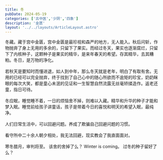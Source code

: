 ```yaml
---
title: 冬
pubDate: 2024-05-19
categories: ['古中医','少阴','四象']
description: '金匮'
layout: '../../layouts/ArticleLayout.astro'
---
```

冬藏。藏于宫中金匮，宫中金匮是最珍视和森严的地方，无人能入。秋后问斩，作物抛弃了身上无用的多余的，只留下了果实。而经过冬天，果实也逐渐腐烂，只留下了内核种子，这颗种子是果实的精华，是来年春天的希望。存其精华，去其糟粕。冬日，是万物的净化。<br /><br />
若秋天是要知时而懂进退，如人到中年，那么冬天就是老年，明白了有取有舍。无用的已经可以完全抛弃，终于找到了自己心中的随心所欲而不逾矩的珍宝，奶奶眯眼的每次大笑，都是童心未泯的见证和一生智慧自然流露无丝毫矫揉造作。返老还童，指日可待。<br /><br />
冬应眠，睡觉睡不着，一日的烦恼舍不掉，则难以入藏。精华和升华的种子才能和梦入眠。睡觉前给孩子讲童话，孩子是带着今日的喜悦和明天的希望入眠，最纯净。<br /><br />
人们日常生活中，可以回避问题。养成了欺骗自己回避问题的习惯。<br /><br />
看守所中二十余人朝夕相处，我无法回避，现实教会了我直面面对。<br /><br />
寒冬腊月，审判将至。
该舍的舍掉了么？
Winter is coming。
过冬的种子留好了么？